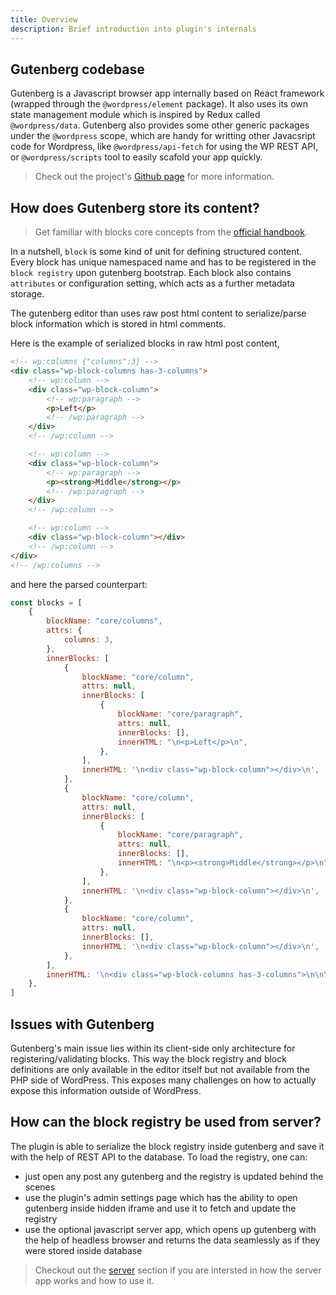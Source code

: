 ```yaml
---
title: Overview
description: Brief introduction into plugin's internals
---
```


## Gutenberg codebase

Gutenberg is a Javascript browser app internally based on React framework (wrapped through the `@wordpress/element` package). It also uses its own state management module which is inspired by Redux called `@wordpress/data`. Gutenberg also provides some other generic packages under the `@wordpress` scope, which are handy for writting other Javacsript code for Wordpress, like `@wordpress/api-fetch` for using the WP REST API, or `@wordpress/scripts` tool to easily scafold your app quickly.

> Check out the project's [Github page](https://github.com/WordPress/gutenberg) for more information.

## How does Gutenberg store its content?

> Get familiar with blocks core concepts from the [official handbook](https://developer.wordpress.org/block-editor/principles/key-concepts/).

In a nutshell, `block` is some kind of unit for defining structured content. Every block has unique namespaced name and has to be registered in the `block registry` upon gutenberg bootstrap.
Each block also contains `attributes` or configuration setting, which acts as a further metadata storage.

The gutenberg editor than uses raw post html content to serialize/parse block information which is stored in html comments.

Here is the example of serialized blocks in raw html post content,

```html
<!-- wp:columns {"columns":3} -->
<div class="wp-block-columns has-3-columns">
	<!-- wp:column -->
	<div class="wp-block-column">
		<!-- wp:paragraph -->
		<p>Left</p>
		<!-- /wp:paragraph -->
	</div>
	<!-- /wp:column -->

	<!-- wp:column -->
	<div class="wp-block-column">
		<!-- wp:paragraph -->
		<p><strong>Middle</strong></p>
		<!-- /wp:paragraph -->
	</div>
	<!-- /wp:column -->

	<!-- wp:column -->
	<div class="wp-block-column"></div>
	<!-- /wp:column -->
</div>
<!-- /wp:columns -->
```

and here the parsed counterpart:

```js
const blocks = [
	{
		blockName: "core/columns",
		attrs: {
			columns: 3,
		},
		innerBlocks: [
			{
				blockName: "core/column",
				attrs: null,
				innerBlocks: [
					{
						blockName: "core/paragraph",
						attrs: null,
						innerBlocks: [],
						innerHTML: "\n<p>Left</p>\n",
					},
				],
				innerHTML: '\n<div class="wp-block-column"></div>\n',
			},
			{
				blockName: "core/column",
				attrs: null,
				innerBlocks: [
					{
						blockName: "core/paragraph",
						attrs: null,
						innerBlocks: [],
						innerHTML: "\n<p><strong>Middle</strong></p>\n",
					},
				],
				innerHTML: '\n<div class="wp-block-column"></div>\n',
			},
			{
				blockName: "core/column",
				attrs: null,
				innerBlocks: [],
				innerHTML: '\n<div class="wp-block-column"></div>\n',
			},
		],
		innerHTML: '\n<div class="wp-block-columns has-3-columns">\n\n\n\n</div>\n',
	},
]
```

## Issues with Gutenberg

Gutenberg's main issue lies within its client-side only architecture for registering/validating blocks. This way the block registry and block definitions are only available in the editor itself but not available from the PHP side of WordPress. This exposes many challenges on how to actually expose this information outside of WordPress.

## How can the block registry be used from server?

The plugin is able to serialize the block registry inside gutenberg and save it with the help of REST API to the database. To load the registry, one can:

- just open any post any gutenberg and the registry is updated behind the scenes
- use the plugin's admin settings page which has the ability to open gutenberg inside hidden iframe and use it to fetch and update the registry
- use the optional javascript server app, which opens up gutenberg with the help of headless browser and returns the data seamlessly as if they were stored inside database

> Checkout out the [server](/server/overview/) section if you are intersted in how the server app works and how to use it.
